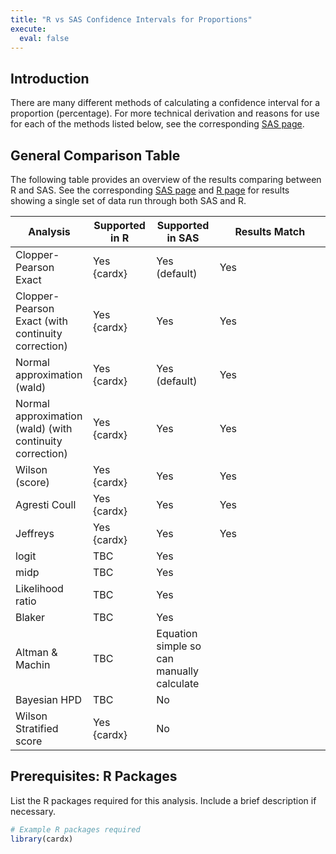 ```yaml
---
title: "R vs SAS Confidence Intervals for Proportions"
execute:
  eval: false
---
```


## Introduction

There are many different methods of calculating a confidence interval for a proportion (percentage). For more technical derivation and reasons for use for each of the methods listed below, see the corresponding [SAS page](https://psiaims.github.io/CAMIS/SAS/ci_for_prop.html).

## General Comparison Table

The following table provides an overview of the results comparing between R and SAS. See the corresponding [SAS page](https://psiaims.github.io/CAMIS/SAS/ci_for_prop.html) and [R page](https://psiaims.github.io/CAMIS/R/ci_for_prop.html) for results showing a single set of data run through both SAS and R.

| Analysis                                                 | Supported in R | Supported in SAS                          | Results Match  |
|------------------|---------------|---------------|--------------------------|
| Clopper-Pearson Exact                                    | Yes {cardx}    | Yes (default)                             | Yes            |
| Clopper-Pearson Exact (with continuity correction)       | Yes {cardx}    | Yes                                       | Yes            |
| Normal approximation (wald)                              | Yes {cardx}    | Yes (default)                             | Yes            |
| Normal approximation (wald) (with continuity correction) | Yes {cardx}    | Yes                                       | Yes            |
| Wilson (score)                                           | Yes {cardx}    | Yes                                       | Yes            |
| Agresti Coull                                            | Yes {cardx}    | Yes                                       | Yes            |
| Jeffreys                                                 | Yes {cardx}    | Yes                                       | Yes            |
| logit                                                    | TBC            | Yes                                       |                |
| midp                                                     | TBC            | Yes                                       |                |
| Likelihood ratio                                         | TBC            | Yes                                       |                |
| Blaker                                                   | TBC            | Yes                                       |                |
| Altman & Machin                                          | TBC            | Equation simple so can manually calculate |                |
| Bayesian HPD                                             | TBC            | No                                        |                |
| Wilson Stratified score                                  | Yes {cardx}    | No                                        |                |

## Prerequisites: R Packages

List the R packages required for this analysis. Include a brief description if necessary.

```r
# Example R packages required
library(cardx) 

```

## 
